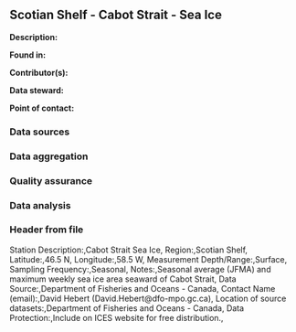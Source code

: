 ## Scotian Shelf - Cabot Strait - Sea Ice

**Description:** 


**Found in:**

**Contributor(s):**

**Data steward:**

**Point of contact:**

### Data sources

### Data aggregation

### Quality assurance

### Data analysis

### Header from file
Station Description:,Cabot Strait Sea Ice,
Region:,Scotian Shelf,
Latitude:,46.5 N,
Longitude:,58.5 W,
Measurement Depth/Range:,Surface,
Sampling Frequency:,Seasonal,
Notes:,Seasonal average (JFMA) and maximum weekly sea ice area seaward of Cabot Strait,
Data Source:,Department of Fisheries and Oceans - Canada,
Contact Name (email):,David Hebert (David.Hebert@dfo-mpo.gc.ca),
Location of source datasets:,Department of Fisheries and Oceans - Canada,
Data Protection:,Include on ICES website for free distribution.,
